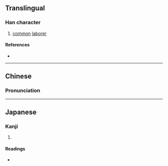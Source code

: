 {{character info/new}}
{{also|夫}}
==Translingual==

===Han character===
{{Han char|rn=9|rad=人|as=04|sn=6|four=25230|canj=OQO|ids=⿰亻夫}}

# [[common]] [[laborer]]

====References====
* {{Han ref|kx=0096.121|dkj=00451|dj=0204.070|hdz=10117.140|uh=4F15|ud=20245|bh=A5ED|bd=42477}}

----

==Chinese==
{{zh-forms}}

===Pronunciation===
{{zh-pron
|m=fū
|c=fu1
|mc=
|oc=
|ma=
|cat=n
}}

----

==Japanese==

===Kanji===
{{ja-kanji|grade=|rs=人04}}

# {{defn|lang=ja|sort=人04}}

====Readings====
* {{ja-readings|on=[[ふ]] (fu)|kun=[[むすめむこ]] (musumemuko)}}